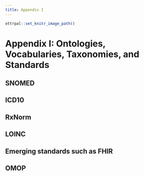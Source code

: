 ```yaml
---
title: Appendix I
---
```


```r
ottrpal::set_knitr_image_path()
```

# Appendix I: Ontologies, Vocabularies, Taxonomies, and Standards

## SNOMED

## ICD10

## RxNorm

## LOINC

## Emerging standards such as FHIR

## OMOP